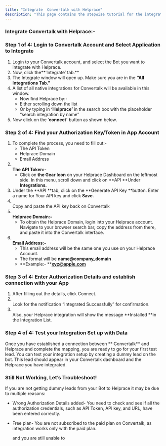 ```yaml
---
title: "Integrate  Convertalk with Helprace"
description: "This page contains the stepwise tutorial for the integration with  Convertalk"
---
```


### **Integrate  Convertalk with Helprace:-**

### **Step 1 of 4: Login to  Convertalk Account and Select Application to Integrate**

1. Login to your  Convertalk account, and select the Bot you want to integrate with Helprace.
2. Now, click the**‘Integrate’ tab.** 
3. The Integrate window will open up. Make sure you are in the **“All Integrations Tab.”**
4. A list of all native integrations for  Convertalk will be available in this window.
   - Now find Helprace by:-
   - Either scrolling down the list
   - Or by typing in **‘**Helprace**’** in the search box with the placeholder “search integration by name”
5. Now click on the ‘**connect’** button as shown below.

### **Step 2 of 4: Find your Authorization Key/Token in App Account**

1. To complete the process, you need to fill out:-
   - The API Token
   - Helprace Domain
   - Email Address
2. **\
   The API Token:-**
   - Click on **the Gear Icon** on your Helprace Dashboard on the leftmost side. In this menu, scroll down and click on **API **Under **Integrations.**
3. Under the **API **tab, click on the **Generate API Key **button. Enter a name for Your API key and click **Save.**
4. \
   Copy and paste the API key back on  Convertalk
5. **\
   Helprace Domain:-**
   - To obtain the Helprace Domain, login into your Helprace account. Navigate to your browser search bar, copy the address from there, and paste it into the  Convertalk interface.
6. **\
   Email Address:-**
   - This email address will be the same one you use on your Helprace Account.
   - The format will be **name@company_domain**
   - **Example:- **[**xyz@apple.com**](mailto:xyz@apple.com)

### **Step 3 of 4: Enter Authorization Details and establish connection with your App**

1. After filling out the details, click Connect.
2. \
   Look for the notification “Integrated Successfully” for confirmation.
3. \
   Also, your Helprace integration will show the message **Installed **in the Integration List.

### **Step 4 of 4: Test your Integration Set up with Data**

Once you have established a connection between ** Convertalk** and Helprace and complete the mapping, you are ready to go for your first test lead. You can test your integration setup by creating a dummy lead on the bot. This lead should appear in your  Convertalk dashboard and the Helprace you have integrated.

### **Still Not Working, Let’s Troubleshoot\!**

If you are not getting dummy leads from your Bot to Helprace it may be due to multiple reasons:

- Wrong Authorization Details added- You need to check and see if all the authorization credentials, such as API Token, API key, and URL, have been entered correctly.
- Free plan- You are not subscribed to the paid plan on  Convertalk, as integration works only with the paid plan.

   and you are still unable to